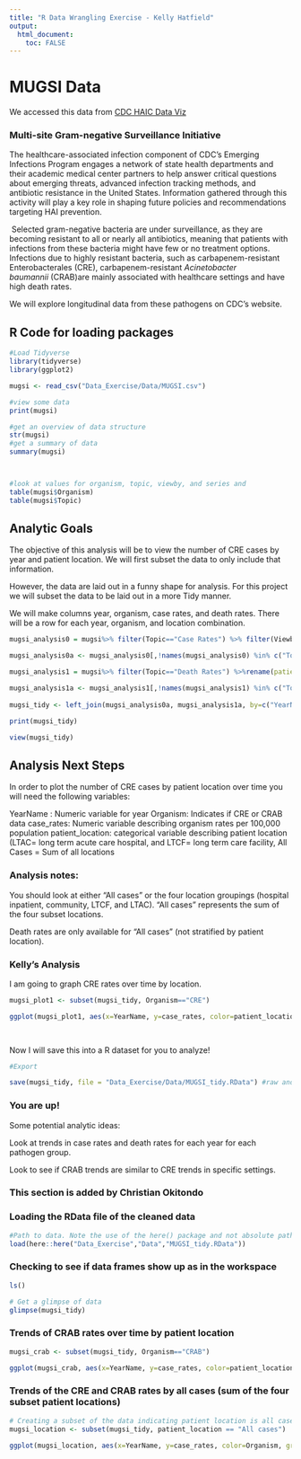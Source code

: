 ```yaml
---
title: "R Data Wrangling Exercise - Kelly Hatfield"
output:
  html_document:
    toc: FALSE
---
```


# MUGSI Data


We accessed this data from [CDC HAIC Data Viz](https://www.cdc.gov/hai/eip/haicviz.html)

### Multi-site Gram-negative Surveillance Initiative

The healthcare-associated infection component of CDC's Emerging Infections Program engages a network of state health departments and their academic medical center partners to help answer critical questions about emerging threats, advanced infection tracking methods, and antibiotic resistance in the United States. Information gathered through this activity will play a key role in shaping future policies and recommendations targeting HAI prevention.

 Selected gram-negative bacteria are under surveillance, as they are becoming resistant to all or nearly all antibiotics, meaning that patients with infections from these bacteria might have few or no treatment options. Infections due to highly resistant bacteria, such as carbapenem-resistant Enterobacterales (CRE), carbapenem-resistant *Acinetobacter baumannii* (CRAB)are mainly associated with healthcare settings and have high death rates.

We will explore longitudinal data from these pathogens on CDC's website.

## R Code for loading packages

```r

#Load Tidyverse
library(tidyverse) 
library(ggplot2)

mugsi <- read_csv("Data_Exercise/Data/MUGSI.csv")

#view some data
print(mugsi)

#get an overview of data structure
str(mugsi)
#get a summary of data
summary(mugsi)



#look at values for organism, topic, viewby, and series and 
table(mugsi$Organism)
table(mugsi$Topic)


```

## Analytic Goals

The objective of this analysis will be to view the number of CRE cases by year and patient location. We will first subset the data to only include that information.

However, the data are laid out in a funny shape for analysis. For this project we will subset the data to be laid out in a more Tidy manner.

We will make columns year, organism, case rates, and death rates. There will be a row for each year, organism, and location combination.

```r

mugsi_analysis0 = mugsi%>% filter(Topic=="Case Rates") %>% filter(Viewby=="Patient location") %>%rename(patient_location = Series) %>%  rename(case_rates = Value)

mugsi_analysis0a <- mugsi_analysis0[,!names(mugsi_analysis0) %in% c("Topic", "Viewby")]

mugsi_analysis1 = mugsi%>% filter(Topic=="Death Rates") %>%rename(patient_location = Series) %>%  rename(death_rates = Value)

mugsi_analysis1a <- mugsi_analysis1[,!names(mugsi_analysis1) %in% c("Topic", "Viewby")]
  
mugsi_tidy <- left_join(mugsi_analysis0a, mugsi_analysis1a, by=c("YearName", "Organism", "patient_location"))

print(mugsi_tidy)

view(mugsi_tidy)
```

## Analysis Next Steps

In order to plot the number of CRE cases by patient location over time you will need the following variables:

YearName : Numeric variable for year Organism: Indicates if CRE or CRAB data case_rates: Numeric variable describing organism rates per 100,000 population patient_location: categorical variable describing patient location (LTAC= long term acute care hospital, and LTCF= long term care facility, All Cases = Sum of all locations

### Analysis notes:

You should look at either "All cases" or the four location groupings (hospital inpatient, community, LTCF, and LTAC). "All cases" represents the sum of the four subset locations.

Death rates are only available for "All cases" (not stratified by patient location).

### Kelly's Analysis

I am going to graph CRE rates over time by location.

```r

mugsi_plot1 <- subset(mugsi_tidy, Organism=="CRE")

ggplot(mugsi_plot1, aes(x=YearName, y=case_rates, color=patient_location, group=patient_location)) + geom_point() + geom_line() +labs(y="Case Rates per 100,000 population", x="Year", title = "Annual CRE Rates by Patient Location")
                         



```

Now I will save this into a R dataset for you to analyze!

```r

#Export

save(mugsi_tidy, file = "Data_Exercise/Data/MUGSI_tidy.RData") #raw and clean data if needed
```

### You are up!

Some potential analytic ideas:

Look at trends in case rates and death rates for each year for each pathogen group.

Look to see if CRAB trends are similar to CRE trends in specific settings.


### This section is added by Christian Okitondo 

### Loading the RData file of the cleaned data
```r
#Path to data. Note the use of the here() package and not absolute paths
load(here::here("Data_Exercise","Data","MUGSI_tidy.RData"))
```


### Checking to see if data frames show up as in the workspace
```r
ls()
```


```r
# Get a glimpse of data
glimpse(mugsi_tidy)
```


### Trends of CRAB rates over time by patient location
```r
mugsi_crab <- subset(mugsi_tidy, Organism=="CRAB")

ggplot(mugsi_crab, aes(x=YearName, y=case_rates, color=patient_location, group=patient_location)) + geom_point() + geom_line() +labs(y="Case Rates per 100,000 population", x="Year", title = "Annual CRAB Rates by Patient Location")
```

### Trends of the CRE and CRAB rates by all cases (sum of the four subset patient locations)
```r

# Creating a subset of the data indicating patient location is all cases.
mugsi_location <- subset(mugsi_tidy, patient_location == "All cases")

ggplot(mugsi_location, aes(x=YearName, y=case_rates, color=Organism, group=Organism)) + geom_point() + geom_line() +labs(y="Case Rates per 100,000 population", x="Year", title = "Annual CRAB Rates by Patient Location")
                         

```
